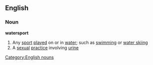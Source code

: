 ==English==
===Noun===
'''watersport'''
#Any [[sport]] [[played]] on or in [[water]]; such as [[swimming]] or [[water skiing]]
#A [[sexual]] [[practice]] involving [[urine]]
[[Category:English nouns]]